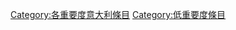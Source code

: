 {{Catnav|維基專題|歷史、地理與傳記專題|各國專題|義大利專題|各重要度義大利條目}}
{{Empty category}}
{{Articles by Importance|topic=義大利|project=義大利}}
{{CategoryTOC}}
[[Category:各重要度意大利條目|Category:各重要度意大利條目]]
[[Category:低重要度條目|Category:低重要度條目]]